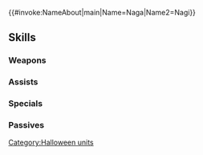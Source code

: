 {{#invoke:NameAbout|main|Name=Naga|Name2=Nagi}}{{HeroPage Tabs}}
{{Hero Infobox
|Name=Naga
|Title=Harvest Divinity
|WeaponType=Colorless Breath
|MoveType=Flying
|Origin=Fire Emblem: Mystery of the Emblem,Fire Emblem Awakening
|Gender=Female
|actorEN=Mela Lee
|actorJP=佐藤聡美
|artist=hanusu
|additionDate=October 5, 2022
|releaseDate=October 6, 2022
|entry=1;10
|cv1=1
|cv2=7900100
|TagID=ハロナーガ
|InternalID=859
|Properties=special,hat,tiara
|description=Ruler of the Divine Dragons descended from on high to visit the harvest-festival revelers. Appears in Fire Emblem: Mystery of the Emblem and Fire Emblem Awakening.
}}
{{Stats Page
|Lv1HP=16|Lv1ATK=12|Lv1SPD=7|Lv1DEF=9|Lv1RES=9
|GRHP=50|GRATK=70|GRSPD=55|GRDEF=60|GRRES=65
}}
==Skills==
===Weapons===
{{Weapons Table
|weapon1=Fire Breath
|weapon1Default=1
|weapon1Unlock=1
|weapon2=Fire Breath+
|weapon2Default=2
|weapon2Unlock=2
|weapon3=Serenity Breath
|weapon3Default=3
|weapon3Unlock=3
|weapon4=Serenity Breath+
|weapon4Default=5
|weapon4Unlock=5
}}
===Assists===
{{Assists Table
|assist1=Rally Attack
|assist1Default=4
|assist1Unlock=3
|assist2=Rally Up Atk
|assist2Unlock=4
|assist3=Rally Up Atk+
|assist3Unlock=5
}}
===Specials===
{{Specials Table}}
===Passives===
{{Passives Table
|passiveA1=Atk/Res Catch 1
|passiveA2=Atk/Res Catch 2
|passiveA3=Atk/Res Catch 3
|passiveA1Unlock=1
|passiveA2Unlock=2
|passiveA3Unlock=4
|passiveC1=Atk/Res Rein 1
|passiveC2=Atk/Res Rein 2
|passiveC3=Atk/Res Rein 3
|passiveC1Unlock=3
|passiveC2Unlock=4
|passiveC3Unlock=5
}}
{{Heroes Navbox}}
[[Category:Halloween units]]